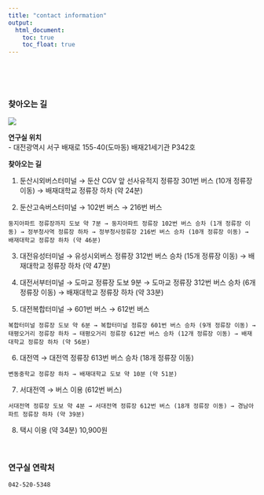 ```yaml
---
title: "contact information"
output:
  html_document:
    toc: true
    toc_float: true
---
```


<br>

<!-- <center><img src="images/practicalDev_changingstuff.jpg" width="350px"></center>   -->


<!-- Try changing a few things and reknitting a single page or rebuilding the whole site. Do your own thing, or here are a few things to try:  -->

<br> 

### 찾아오는 길

![](images/figure5.png)

<!-- You'll need to add it to the nav bar in `_site.yml` too. -->

**연구실 위치**
<br>
 - 대전광역시 서구 배재로 155-40(도마동) 배재21세기관 P342호

**찾아오는 길**
<br>

1) 둔산시외버스터미널 → 둔산 CGV 앞 선사유적지 정류장 301번 버스 (10개 정류장 이동) → 배재대학교 정류장 하차 (약 24분)


2) 둔산고속버스터미널 → 102번 버스 → 216번 버스
```
둥지아파트 정류장까지 도보 약 7분 → 둥지아파트 정류장 102번 버스 승차 (1개 정류장 이동) → 정부청사역 정류장 하차 → 정부청사정류장 216번 버스 승차 (10개 정류장 이동) → 배재대학교 정류장 하차 (약 46분)
```

3) 대전유성터미널 → 유성시외버스 정류장 312번 버스 승차 (15개 정류장 이동) → 배재대학교 정류장 하차 (약 47분)

4) 대전서부터미널 → 도마교 정류장 도보 9분 → 도마교 정류장 312번 버스 승차 (6개 정류장 이동) → 배재대학교 정류장 하차 (약 33분)

5) 대전복합터미널 → 601번 버스 → 612번 버스
``` 
복합터미널 정류장 도보 약 6분 → 복합터미널 정류장 601번 버스 승차 (9개 정류장 이동) → 태평오거리 정류장 하차 → 태평오거리 정류장 612번 버스 승차 (12개 정류장 이동) → 배재대학교 정류장 하차 (약 56분)
```

6) 대전역 → 대전역 정류장 613번 버스 승차 (18개 정류장 이동)
```
변동중학교 정류장 하차 → 배재대학교 도보 약 10분 (약 51분)
```

7) 서대전역 → 버스 이용 (612번 버스)
```
서대전역 정류장 도보 약 4분 → 서대전역 정류장 612번 버스 (18개 정류장 이동) → 경남아파트 정류장 하차 (약 39분)
```
8) 택시 이용 (약 34분) 10,900원


<br>

### 연구실 연락처
```
042-520-5348 
```

<!-- 1. move `./advanced/_footer.html` to `./_footer.html` (or create a new one) -->
<!-- 2. uncomment the footer in `_site.yml` -->

<br>

<!-- ### Add three columns -->

<!-- How would you approach this? See what we did for 3 columns, or Google it. -->

<br> 

<!-- ### What else did you learn?  -->

<!-- [Submit a pull request](https://help.github.com/articles/creating-a-pull-request/) to [this tutorial](https://github.com/jules32/rmarkdown-website-tutorial) and we can update it with what you learn! -->
